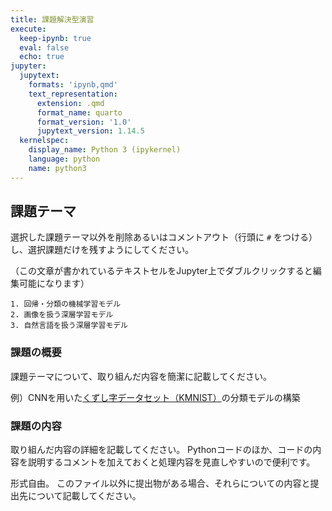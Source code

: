 ```yaml
---
title: 課題解決型演習
execute:
  keep-ipynb: true
  eval: false
  echo: true
jupyter:
  jupytext:
    formats: 'ipynb,qmd'
    text_representation:
      extension: .qmd
      format_name: quarto
      format_version: '1.0'
      jupytext_version: 1.14.5
  kernelspec:
    display_name: Python 3 (ipykernel)
    language: python
    name: python3
---
```


## 課題テーマ

選択した課題テーマ以外を削除あるいはコメントアウト（行頭に `#` をつける）し、選択課題だけを残すようにしてください。

（この文章が書かれているテキストセルをJupyter上でダブルクリックすると編集可能になります）

```
1. 回帰・分類の機械学習モデル
2. 画像を扱う深層学習モデル
3. 自然言語を扱う深層学習モデル
```

### 課題の概要

課題テーマについて、取り組んだ内容を簡潔に記載してください。

例）CNNを用いた[くずし字データセット（KMNIST）](http://codh.rois.ac.jp/kmnist/)の分類モデルの構築

### 課題の内容

取り組んだ内容の詳細を記載してください。
Pythonコードのほか、コードの内容を説明するコメントを加えておくと処理内容を見直しやすいので便利です。

形式自由。
このファイル以外に提出物がある場合、それらについての内容と提出先について記載してください。


